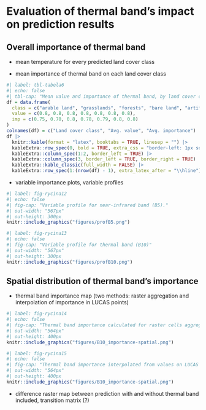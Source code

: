 # Evaluation of thermal band's impact on prediction results {#sec-results-therm}

## Overall importance of thermal band {#sec-imp-overall}

-   mean temperature for every predicted land cover class

-   mean importance of thermal band on each land cover class

```r
#| label: tbl-tabela6
#| echo: false
#| tbl-cap: "Mean value and importance of thermal band, by land cover class."
df = data.frame(
  class = c("arable land", "grasslands", "forests", "bare land", "artificial land", "water bodies", "wetlands"),
  value = c(0.8, 0.8, 0.8, 0.8, 0.8, 0.8, 0.8),
  imp = c(0.75, 0.70, 0.8, 0.78, 0.79, 0.8, 0.8)
)
colnames(df) = c("Land cover class", "Avg. value", "Avg. importance")
df |>
  knitr::kable(format = "latex", booktabs = TRUE, linesep = "") |> 
  kableExtra::row_spec(0, bold = TRUE, extra_css = "border-left: 1px solid grey; border-right: 1px solid grey") |>
  kableExtra::column_spec(1:2, border_left = TRUE) |>
  kableExtra::column_spec(3, border_left = TRUE, border_right = TRUE) |>
  kableExtra::kable_classic(full_width = FALSE) |>
  kableExtra::row_spec(1:(nrow(df) - 1), extra_latex_after = "\\hline")
```

-   variable importance plots, variable profiles

```r
#| label: fig-rycina12
#| echo: false
#| fig-cap: "Variable profile for near-infrared band (B5)."
#| out-width: "567px"
#| out-height: 300px
knitr::include_graphics("figures/profB5.png")
```

```r
#| label: fig-rycina13
#| echo: false
#| fig-cap: "Variable profile for thermal band (B10)"
#| out-width: "567px"
#| out-height: 300px
knitr::include_graphics("figures/profB10.png")
```

## Spatial distribution of thermal band's importance {#sec-imp-spat}

-   thermal band importance map (two methods: raster aggregation and interpolation of importance in LUCAS points)

```r
#| label: fig-rycina14
#| echo: false
#| fig-cap: "Thermal band importance calculated for raster cells aggregated to 1,5 km resolution."
#| out-width: "564px"
#| out-height: 400px
knitr::include_graphics("figures/B10_importance-spatial.png")
```

```r
#| label: fig-rycina15
#| echo: false
#| fig-cap: "Thermal band importance interpolated from values on LUCAS points locations."
#| out-width: "564px"
#| out-height: 400px
knitr::include_graphics("figures/B10_importance-spatial.png")
```

-   difference raster map between prediction with and without thermal band included, transition matrix (?)

